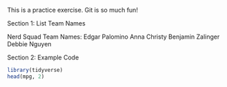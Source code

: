 

This is a practice exercise. Git is so much fun!


Section 1: List Team Names

Nerd Squad Team Names:
Edgar Palomino 
Anna Christy
Benjamin Zalinger
Debbie Nguyen




Section 2: Example Code 
```r
library(tidyverse)
head(mpg, 2)
```

